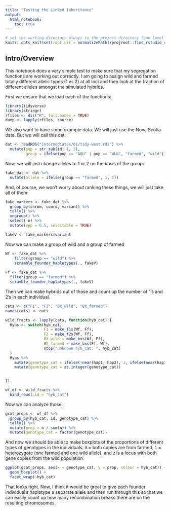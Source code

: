 ```yaml
---
title: "Testing the Linked Inheritance"
output: 
  html_notebook:
    toc: true
---
```


```r
# set the working directory always to the project directory (one level up)
knitr::opts_knit$set(root.dir = normalizePath(rprojroot::find_rstudio_root_file())) 
```


## Intro/Overview

This notebook does a very simple test to make sure that my segregation functions
are working out correctly.  I am going to assign wild and farmed totally different 
allelic types (1 vs 2) at all loci and then look at the fraction of different alleles
amongst the simulated hybrids.

First we ensure that we load each of the functions:
```r
library(tidyverse)
library(stringr)
rfiles <- dir("R", full.names = TRUE)
dump <- lapply(rfiles, source)
```

We also want to have some example data.  We will just use the Nova Scotia data. But we will
call this dat:
```r
dat <- readRDS("intermediates/01/tidy-west.rds") %>%
  mutate(pop = str_sub(id, 1, 3),
         group = ifelse(pop == "AQU" | pop == "WLN", "farmed", "wild"))
```

Now, we will just change alleles to 1 or 2 on the basis of the group:
```r
fake_dat <- dat %>%
  mutate(allele = ifelse(group == "farmed", 1, 2))
```

And, of course, we won't worry about ranking these things, we will just take all
of them:
```r
fake_markers <- fake_dat %>%
  group_by(chrom, coord, variant) %>% 
  tally() %>%
  ungroup() %>%
  select(-n) %>%
  mutate(epp = 0.5, selectable = TRUE)

fakeV <- fake_markers$variant
```

Now we can make a group of wild and a group of farmed
```r
Wf <- fake_dat %>%
    filter(group == "wild") %>%
    scramble_founder_haplotypes(., fakeV)
  
Ff <- fake_dat %>%
  filter(group == "farmed") %>%
  scramble_founder_haplotypes(., fakeV)
```

Then we can make hybrids out of those and count up the number of 1's and 2's in each
individual.
```r
cats <- c("F1", "F2", "BX_wild", "BX_farmed")
names(cats) <- cats

wild_fracts <- lapply(cats, function(hyb_cat) {
  Hybs <- switch(hyb_cat,
                 F1 = make_f1s(Wf, Ff),
                 F2 = make_f2s(Wf, Ff),
                 BX_wild = make_bxs(Wf, Ff),
                 BX_farmed = make_bxs(Ff, Wf),
                 stop("unknown hyb_cat: ", hyb_cat)
  )
  Hybs %>% 
    mutate(genotype_cat = ifelse(!near(hap1, hap2), 1, ifelse(near(hap1, 1), 0, 2))) %>%
    mutate(genotype_cat = as.integer(genotype_cat))


})

wf_df <- wild_fracts %>%
  bind_rows(.id = "hyb_cat")

```

Now we can analyze those:
```r
gcat_props <- wf_df %>%
  group_by(hyb_cat, id, genotype_cat) %>%
  tally() %>%
  mutate(prop = n / sum(n)) %>%
  mutate(genotype_cat = factor(genotype_cat))
```


And now we should be able to make boxplots of the proportions of different 
types of  genotypes in the individuals.  `0` = both copies are from farmed,
`1` = heterozygote (one farmed and one wild allele), and `2` is a locus with 
both gene copies from the wild population.
```r
ggplot(gcat_props, aes(x = genotype_cat, y = prop, colour = hyb_cat)) +
  geom_boxplot() +
  facet_wrap(~hyb_cat)
```

That looks right.  Now, I think it would be great to give each founder individual's 
haplotype a separate allele and then run through this so that we can easily count
up how many recombination breaks there are on the resulting chromosomes.


